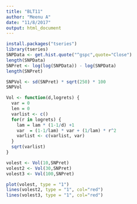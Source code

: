 ```yaml
---
title: "BLT11"
author: "Meenu A"
date: "11/8/2017"
output: html_document
---
```


```r
install.packages("tseries")
library(tseries)
SNPData <- get.hist.quote("^gspc",quote="Close")
length(SNPData)
SNPret <- log(log(SNPData)) - log(SNPData)
length(SNPret)

SNPVol <- sd(SNPret) * sqrt(250) * 100
SNPVol 

Vol <- function(d,logrets) {
  var = 0
  len = 0
  varlist <- c()
  for(r in logrets) {
    lam = lam * (1-1/d) +1
    var  = (1-1/lam) * var + (1/lam) * r^2
    varlist <- c(varlist, var)
  }
  sqrt(varlist)
}

volest <- Vol(10,SNPret)
volest2 <- Vol(30,SNPret)
volest3 <- Vol(100,SNPret)

plot(volest, type = "1")
lines(volest2, type = "1", col="red")
lines(volest3, type = "1", col="red")




```

